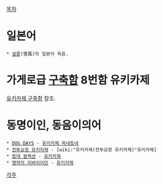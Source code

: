 [[목차]]

= 일본어 =
 * [[설풍]](雪風)의 일본어 독음. 

= 가게로급 [[구축함]] 8번함 유키카제 =

[[유키카제 구축함]] 참조.

= 동명이인, 동음이의어 =
 * [[DOG DAYS]] - [[유키카제 파네토네]]
 * [[전투요정 유키카제]] - [wiki:"유키카제(전투요정 유키카제)"유키카제]
 * [[함대 컬렉션]] - [[유키카제(함대 컬렉션)|유키카제]]
 * [[맹약의 리바이어던]] - [[유키카제(맹약의 리바이어던)|유키카제]]
[[각주]]
